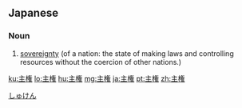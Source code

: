 {{also|主權}}
==Japanese==
{{wikipedia|lang=ja}}
{{ja-kanjitab|しゅ|けん|yomi=o}}

===Noun===
{{ja-noun|しゅけん|kyu=主權}}

# {{lb|ja|government|sort=しゅけん}} [[sovereignty]] (of a nation: the state of making laws and controlling resources without the coercion of other nations.)

[[Category:ja:Government|しゅけん]]

[[ku:主権]]
[[lo:主権]]
[[hu:主権]]
[[mg:主権]]
[[ja:主権]]
[[pt:主権]]
[[zh:主権]]